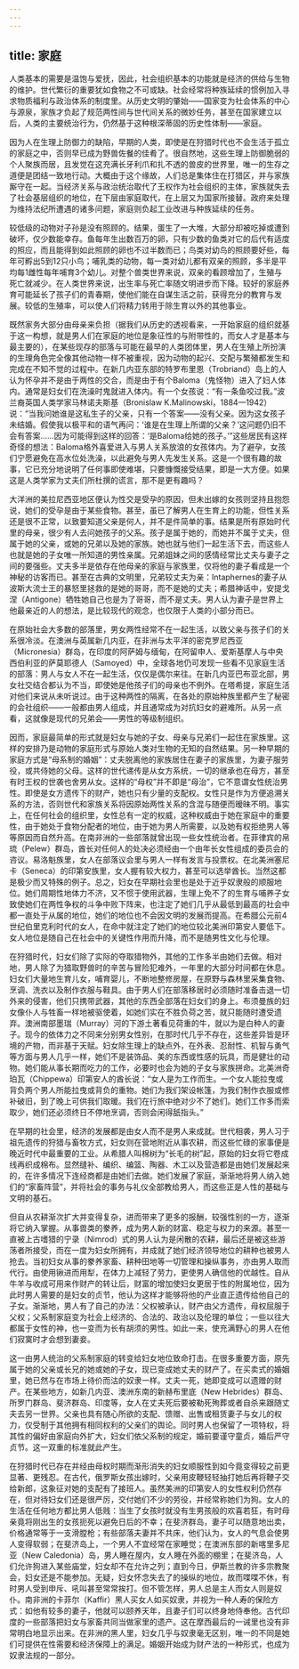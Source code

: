 ```yaml
---
---
---
```

title: 家庭
---




人类基本的需要是温饱与爱抚，因此，社会组织基本的功能就是经济的供给与生物的维护。世代繁衍的重要犹如食物之不可或缺。社会经常将种族延续的惯例加入寻求物质福利与政治体系的制度里。从历史文明的肇始——国家变为社会体系的中心与源泉，家族才负起了规范两性间与世代间关系的微妙任务，甚至在国家建立以后，人类的主要统治行为，仍然基于这种根深蒂固的历史性体制——家庭。

因为人在生理上防御力的缺陷，早期的人类，即使是在狩猎时代也不会生活于孤立的家庭之中，否则早已成为野兽佐餐的佳肴了。很自然地，这些生理上防御脆弱的个人聚族而居，且发觉在这充满长牙利爪和扎不透的兽皮的世界里，唯一的生存之道便是团结一致地行动。大概由于这个缘故，人们总是集体住在打猎区，并与家族厮守在一起。当经济关系与政治统治取代了王权作为社会组织的主体，家族就失去了社会基层组织的地位，在下层由家庭取代，在上层又为国家所接替。政府来处理为维持法纪所遭遇的诸多问题，家庭则负起工业改进与种族延续的任务。

较低级的动物对子孙是没有照顾的。结果，蛋生了一大堆，大部分却被吃掉或遭到破坏，仅少数能幸存。鱼每年生出数百万的卵，只有少数的鱼类对它的后代有适度的照应，而且能得到如此照顾的卵也不过半数而已；鸟类对幼鸟的照顾要好些，每年可孵出5到12只小鸟；哺乳类的动物，每一类对幼儿都有双亲的照顾，多半是平均每1雌性每年哺育3个幼儿。对整个兽类世界来说，双亲的看顾增加了，生殖与死亡就减少。在人类世界来说，出生率与死亡率随文明进步而下降。较好的家庭养育可能延长了孩子们的青春期，使他们能在自谋生活之前，获得充分的教育与发展。较低的生殖率，可以使人们将精力转用于除生育以外的其他事业。

既然家务大部分由母亲来负担（据我们从历史的透视看来，一开始家庭的组织就基于这一构想，就是男人们在家庭的地位是象征性的与附带性的，而女人才是基本与最主要的），在某些现存的部落与可能在最早的人类团体里，男人在生殖上所扮演的生理角色完全像其他动物一样不被重视，因为动物的起兴、交配与繁殖都发生和完成在不知不觉的过程中。在新几内亚东部的特罗布里恩（Trobriand）岛上的人认为怀孕并不是由于两性的交合，而是由于有个Baloma（鬼怪物）进入了妇人体内。通常是妇女们在洗澡时鬼就进入体内。有一个女孩说：“有一条鱼咬过我。”波兰裔英国人类学家马林诺夫斯基（Bronislaw K.Malinowski，1884—1942）说：“当我问她谁是这私生子的父亲，只有一个答案——没有父亲。因为这女孩子未结婚。假使我以极平和的语气再问：‘谁是在生理上所谓的父亲？’这问题仍旧不会有答案……因为可能得到这样的回答：‘是Baloma给她的孩子。’”这些居民有这样奇怪的想法：Baloma格外喜爱进入与男人关系放浪的女孩体内。为了避孕，女孩们宁愿避免在高水位处洗澡，以此避免与男人先发生关系。这是一个很有趣的故事，它已充分地说明了任何事即使难堪，只要慷慨接受结果，即是一大方便。如果这是人类学家为丈夫们所杜撰的谎言，那不是更有趣吗？

大洋洲的美拉尼西亚地区便认为性交是受孕的原因，但未出嫁的女孩则坚持且抱怨说，她们的受孕是由于某些食物。甚至，虽已了解男人在生育上的功能，但性关系还是很不正常，以致要知道父亲是何人，并不是件简单的事。结果是所有原始时代里的母亲，很少有人去问她孩子的父系。孩子是属于她的，而她并不属于丈夫，但属于她的父亲，或她的兄弟以及她的家族。她也就与他们一起生活下去，而这些人也就是她的子女唯一所知道的男性亲属。兄弟姐妹之间的感情经常比丈夫与妻子之间的要强些。丈夫多半是依存在他母亲的家庭与家族里，仅将他的妻子看成是一个神秘的访客而已。甚至在古典的文明里，兄弟较丈夫为亲：Intaphernes的妻子从波斯大流士王的暴怒里拯救的是她的哥哥，而不是她的丈夫；希腊神话中，安提戈涅（Antigone）牺牲她自己也是为了哥哥，而不是丈夫。男人认为妻子是世界上他最亲近的人的想法，是比较现代的观念，也仅限于人类的小部分而已。

在原始社会大多数的部落里，男女两性经常不在一起生活，以致父亲与孩子们的关系很冷淡。在澳洲与英属新几内亚，在非洲与太平洋的密克罗尼西亚（Micronesia）群岛，在印度的阿萨姆与缅甸，在阿留申人、爱斯基摩人与中央西伯利亚的萨莫耶德人（Samoyed）中，全球各地仍可发现一些看不见家庭生活的部落：男人与女人不在一起生活，仅仅是偶尔来往。在新几内亚巴布亚北部，男女社交结合都认为不当，即使她是他孩子们的母亲也不例外。在塔希提，家庭生活对他们来说从未听说过。由于这种两性的隔离，在各处的原始种族里都产生了秘密的会社组织——一般都由男人组成，并且通常成为对抗妇女的避难所。从另一点看，这就像是现代的兄弟会——男性的等级制组织。

因而，家庭最简单的形式就是妇女与她的子女、母亲与兄弟们一起住在家族里。这样的安排乃是动物的家庭形式与原始人类对生物的无知的自然结果。另一种早期的家庭方式是“母系制的婚姻”：丈夫脱离他的家族居住在妻子的家族里，为妻子服劳役，或共侍她的父母。这样的世代递传是从女方系统，一切的继承也在母方，甚至有时王权的世袭也舍男从女。这样的“母权”并不即是“母治”，它不意谓女性统治男性。即使是女方遗传下的财产，她也只有少量的支配权。女性只是作为方便追溯关系的方法，否则世代和家族关系将因原始两性关系的含混与随便而暧昧不明。事实上，在任何社会的组织里，女性总有一定的权威，这种权威由于她在家庭中的重要性，由于她处于食物分配者的地位，由于她为男人所需要，以及她有权拒绝男人等等原因而自然升高。在南非洲的一些部落就曾出现一些女性统治者。在菲律宾的帛琉（Pelew）群岛，酋长对任何人的处决必须经由一个由年长女性组成的委员会的咨议。易洛魁族里，女人在部落议会里与男人一样有发言与投票权。在北美洲塞尼卡（Seneca）的印第安族里，女人握有较大权力，甚至可以选举酋长。当然这都是极少而又特殊的例子。总之，妇女在早期社会里也是处于近乎奴隶般的顺服地位。她们周期性地体力不济，又不惯于使用武器，生理上免不了的生育与哺养子女致使她们在两性争权的斗争中败下阵来，也注定了她们几乎从最低到最高的社会中都一直处于从属的地位，她们的地位也不会因文明的发展而提高。在希腊公元前4世纪伯里克利时代的女人，在命中就注定了她们的地位较北美洲印第安人要低下。女人地位是随自己在社会中的关键性作用而升降，而不是随男性文化与伦理。

在狩猎时代，妇女们除了实际的夺取猎物外，其他的工作多半由她们去做。相对地，男人除了为猎取野兽时的辛苦与冒险犯难外，一年里的大部分时间都在休息。妇女们大量地生育儿女，哺育婴儿，不断地整修房屋，在原野与森林里采集食物、烹调、洗衣以及制作衣服与鞋具。由于男人们在部落移居时必须随时准备击退一切外来的侵害，他们只携带武器，其他的东西全部落在妇女们的身上。布须曼族的妇女像仆人与牲畜一样地被驱使着，如她们实在不胜负荷之苦，就只能随时遭受遗弃。澳洲南部墨瑞（Murray）河的下游土著看见荷重的牛，就以为是白种人的妻子。现今的依体力之不同来分别男女性别，在那时代几乎不存在，这些差异皆是环境的产物，而非基于天赋。妇女除生理上的缺点外，在外表、忍耐性、机智与勇气等方面与男人几乎一样，她们不是装饰品、美的东西或性感的玩具，而是健壮的动物。她们能从事长期而吃力的工作，必要时也会为她的子女与家族拼命。北美洲奇珀瓦（Chippewa）印第安人的酋长说：“女人是为工作而生。一个女人能拉曳或背负两个男人所能拉曳或背负的重物。她们为我们架设帐篷，为我们制作衣服或修补破旧，到了晚上可供我们取暖。我们在行旅中绝对少不了她们。她们工作多而索取少，她们还必须终日不停地烹调，否则会闲得舐指头。”

在早期的社会里，经济的发展都是由女人而不是男人来成就。世代相袭，男人习于祖先遗传的狩猎与畜牧方式，妇女则在营地附近从事农耕，而这些忙碌的家事便是晚近时代中最重要的工业。从希腊人叫棉树为“长毛的树”起，原始的妇女将它卷成线再织成棉布。显然缝补、编织、编篮、陶器、木工以及营造都是由她们发展起来的，在许多情况下连经商都是由她们去做。她们发展了家庭，渐渐地将男人纳入她们的“家畜阵营”，并将社会的事务与礼仪全部教给男人，而这些正是人性的基础与文明的基石。

但自从农耕渐次扩大并变得复杂，进而带来了更多的报酬，较强性别的一方，逐渐将它纳入掌握。从事兽类的豢养，成为男人新的财富、稳定与权力的来源。甚至一直被上古嗜猎的宁录（Nimrod）式的男人认为是闲散的农耕，最后还是被这些游荡者所接受，而在一度为妇女所拥有，并成就了她们经济领导地位的耕种也被男人抢去。当初妇女从事的豢养家畜、耕种田地等一切管理和操纵事务，亦由男人取而代行。由使用锹进而用犁，在体力上减轻了劳力，更使男人确信他的优越性。自从牛羊与收成可用来作财产的转让后，财富的增加使妇女更居于性的附属地位，因为此时男人需要的是妇女的贞节，他认为这样才能够将他的产业直正遗传给他自己的子女。渐渐地，男人有了自己的办法：父权被承认，财产由父方遗传，母权屈服于父权；父系制家庭变为社会上经济的、合法的、政治以及伦理的单位；一些以往大都属于女性的神，也一变而为长有胡须的男性。如此一来，使充满野心的男人在他们寂寞时才会想到妻妾。

这一由男人统治的父系制家庭的转变给妇女地位致命打击。在很多重要方面，原先属于她的父亲或长兄的她或她的子女，现已变成她丈夫的财产了。在买卖式的婚姻里，她已然与在市场上待价而沽的奴隶一样。丈夫一死，她即变成可以遗赠的财产。在某些地方，如新几内亚、澳洲东南的新赫布里底（New Hebrides）群岛、所罗门群岛、斐济群岛、印度等，女人在丈夫死后要被勒死殉葬或者自杀来跟随丈夫去另一世界。父亲也具有随心所欲的支配、馈赠、出售或租赁妻子与女儿的权力，仅受制于其他拥有相同权利的父亲们的舆论。同时男人也保留了一项特权，将其性的偏好由家庭向外扩大，妇女们依父系制的规定，婚前要谨守童贞，婚后严守贞节。这一双重的标准就此产生。

在狩猎时代已存在并经由母权时期而渐形消失的妇女顺服性到如今竟变得较之前更显著、更残忍。在古代，俄罗斯女孩出嫁时，父亲用皮鞭轻轻抽打她后再将鞭子交给新郎，这象征对她的支配有了接班人。虽然美洲的印第安人的女性权利仍然存在，但对待妇女们还是很严厉，交付她们不少的劳役，并经常称她们为狗。女人的生活在任何地方都比男人低贱：当生了女孩时就没有生男孩般的欢喜若狂，有时母亲竟将刚出生的女孩扼死以避免日后的不幸；在斐济群岛，妻子可以随意地出卖，价格通常等于一支滑膛枪；有些部落夫妻并不共床，他们认为，女人的气息会使男人变得软弱；在斐济岛上，一个男人不宜经常在家睡觉；在澳洲东部的新喀里多尼亚（New Caledonia）岛，男人睡在屋内，女人睡在外面的棚里；在斐济岛，人们允许狗进入某些庙堂，妇女却不在允许之列；直到今日，伊斯兰教的许多宗教聚会，妇女还是不能参加。无疑，妇女怀念失去了的操纵的地位，故而喋喋不休，有时男人受到申斥、吼叫甚至常常挨打。但不管怎样，男人总是主人而女人则是奴仆。南非洲的卡菲尔（Kaffir）黑人买女人如买奴隶，并视为一种人寿的保险方式：如他有较多的妻子，他就可以颐养天年，且妻子们可以终身地侍奉他。古代印度的一些部落把妇女与家畜共同当做家里的遗产。这在摩西最后的一诫里也没有非常明白地显示出来。在非洲的黑人里，妇女几乎与奴隶毫无区别，唯一的不同是她们可提供在性需要和经济保障上的满足。婚姻开始成为财产法的一种形式，也成为奴隶法规的一部分。